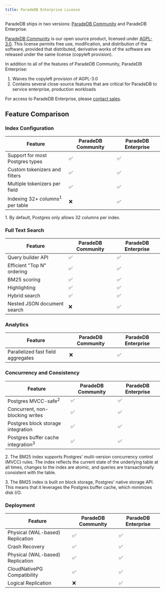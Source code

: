 ```yaml
---
title: ParadeDB Enterprise License
---
```


ParadeDB ships in two versions: [ParadeDB Community](https://github.com/paradedb/paradedb) and ParadeDB Enterprise.

[ParadeDB Community](https://github.com/paradedb/paradedb) is our open source product, licensed under [AGPL-3.0](https://github.com/paradedb/paradedb/blob/dev/LICENSE).
This license permits free use, modification, and distribution of the software, provided that distributed, derivative works of the software are released under the same license
(copyleft provision).

In addition to all of the features of ParadeDB Community, ParadeDB Enterprise:

1. Waives the copyleft provision of AGPL-3.0
2. Contains several close-source features that are critical for ParadeDB to service enterprise, production workloads

For access to ParadeDB Enterprise, please [contact sales](mailto:sales@paradedb.com).

## Feature Comparison

### Index Configuration

| Feature                                    | ParadeDB Community | ParadeDB Enterprise |
| ------------------------------------------ | ------------------ | ------------------- |
| Support for most Postgres types            | ✅                 | ✅                  |
| Custom tokenizers and filters              | ✅                 | ✅                  |
| Multiple tokenizers per field              | ✅                 | ✅                  |
| Indexing 32+ columns<sup>1</sup> per table | ❌                 | ✅                  |

<p className="text-sm">
  1. By default, Postgres only allows 32 columns per index.
</p>

### Full Text Search

| Feature                     | ParadeDB Community | ParadeDB Enterprise |
| --------------------------- | ------------------ | ------------------- |
| Query builder API           | ✅                 | ✅                  |
| Efficient "Top N" ordering  | ✅                 | ✅                  |
| BM25 scoring                | ✅                 | ✅                  |
| Highlighting                | ✅                 | ✅                  |
| Hybrid search               | ✅                 | ✅                  |
| Nested JSON document search | ❌                 | ✅                  |

### Analytics

| Feature                            | ParadeDB Community | ParadeDB Enterprise |
| ---------------------------------- | ------------------ | ------------------- |
| Parallelized fast field aggregates | ❌                 | ✅                  |

### Concurrency and Consistency

| Feature                                       | ParadeDB Community | ParadeDB Enterprise |
| --------------------------------------------- | ------------------ | ------------------- |
| Postgres MVCC-safe<sup>2</sup>                | ✅                 | ✅                  |
| Concurrent, non-blocking writes               | ✅                 | ✅                  |
| Postgres block storage integration            | ✅                 | ✅                  |
| Postgres buffer cache integration<sup>3</sup> | ✅                 | ✅                  |

<p className="text-sm">
  2. The BM25 index supports Postgres' multi-version concurrency control (MVCC)
  rules. The index reflects the current state of the underlying table at all
  times, changes to the index are atomic, and queries are transactionally
  consistent with the table.
</p>
<p className="text-sm">
  3. The BM25 index is built on block storage, Postgres' native storage API.
  This means that it leverages the Postgres buffer cache, which minimizes disk
  I/O.
</p>

### Deployment

| Feature                          | ParadeDB Community | ParadeDB Enterprise |
| -------------------------------- | ------------------ | ------------------- |
| Physical (WAL-based) Replication | ✅                 | ✅                  |
| Crash Recovery                   | ✅                 | ✅                  |
| Physical (WAL-based) Replication | ✅                 | ✅                  |
| CloudNativePG Compatibility      | ✅                 | ✅                  |
| Logical Replication              | ❌                 | ✅                  |
